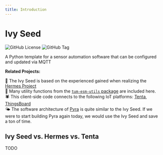 ```yaml
---
title: Introduction
---
```


# Ivy Seed

<img alt="GitHub License" src="https://img.shields.io/github/license/tum-esm/ivy-seed?style=flat&label=License&labelColor=%230f172a&color=%23fef08a" className="inline p-0 m-px mt-6"/> <img alt="GitHub Tag" src="https://img.shields.io/github/v/tag/tum-esm/ivy-seed?sort=semver&style=flat&label=Latest%20Template%20Version&color=%23fef08a&cacheSeconds=60&labelColor=%230f172a" className="inline p-0 m-px mt-6"/>

A Python template for a sensor automation software that can be configured and updated via MQTT

**Related Projects:**

🪽 The Ivy Seed is based on the experienced gained when realizing the [Hermes Project](https://github.com/tum-esm/hermes)<br/>
🔨 Many utility functions from the [`tum-esm-utils` package](https://github.com/tum-esm/utils) are included here.<br/>
🕷️ This client-side code connects to the following IoT platforms: [Tenta](https://github.com/iterize/tenta), [ThingsBoard](https://thingsboard.io/)<br/>
🌤️ The software architecture of [Pyra](https://github.com/tum-esm/pyra) is quite similar to the Ivy Seed. If we were to start building Pyra again today, we would use the Ivy Seed and save a ton of time.

## Ivy Seed vs. Hermes vs. Tenta

TODO
